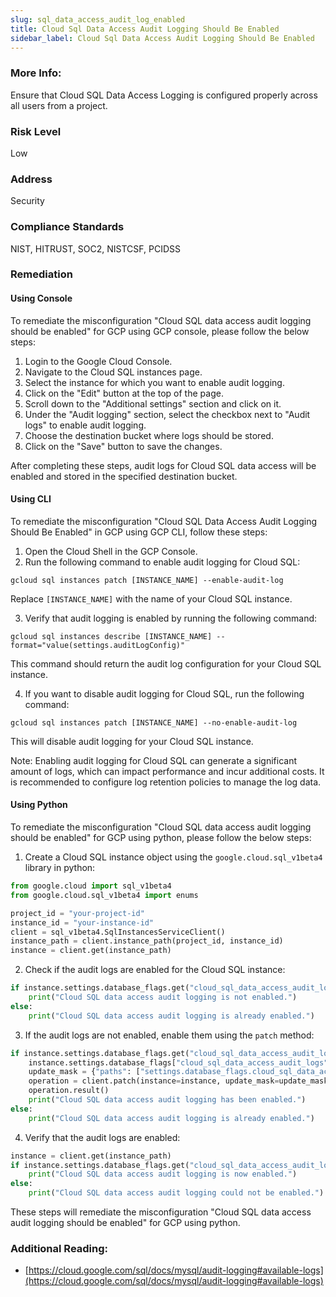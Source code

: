 ```yaml
---
slug: sql_data_access_audit_log_enabled
title: Cloud Sql Data Access Audit Logging Should Be Enabled
sidebar_label: Cloud Sql Data Access Audit Logging Should Be Enabled
---
```


### More Info:

Ensure that Cloud SQL Data Access Logging is configured properly across all users from a project.

### Risk Level

Low

### Address

Security

### Compliance Standards

NIST, HITRUST, SOC2, NISTCSF, PCIDSS

### Remediation

#### Using Console

To remediate the misconfiguration "Cloud SQL data access audit logging should be enabled" for GCP using GCP console, please follow the below steps:

1. Login to the Google Cloud Console.
2. Navigate to the Cloud SQL instances page.
3. Select the instance for which you want to enable audit logging.
4. Click on the "Edit" button at the top of the page.
5. Scroll down to the "Additional settings" section and click on it.
6. Under the "Audit logging" section, select the checkbox next to "Audit logs" to enable audit logging.
7. Choose the destination bucket where logs should be stored.
8. Click on the "Save" button to save the changes.

After completing these steps, audit logs for Cloud SQL data access will be enabled and stored in the specified destination bucket.

#### Using CLI

To remediate the misconfiguration "Cloud SQL Data Access Audit Logging Should Be Enabled" in GCP using GCP CLI, follow these steps:

1. Open the Cloud Shell in the GCP Console.
2. Run the following command to enable audit logging for Cloud SQL:

```
gcloud sql instances patch [INSTANCE_NAME] --enable-audit-log
```

Replace `[INSTANCE_NAME]` with the name of your Cloud SQL instance.

3. Verify that audit logging is enabled by running the following command:

```
gcloud sql instances describe [INSTANCE_NAME] --format="value(settings.auditLogConfig)"
```

This command should return the audit log configuration for your Cloud SQL instance.

4. If you want to disable audit logging for Cloud SQL, run the following command:

```
gcloud sql instances patch [INSTANCE_NAME] --no-enable-audit-log
```

This will disable audit logging for your Cloud SQL instance.

Note: Enabling audit logging for Cloud SQL can generate a significant amount of logs, which can impact performance and incur additional costs. It is recommended to configure log retention policies to manage the log data.

#### Using Python

To remediate the misconfiguration "Cloud SQL data access audit logging should be enabled" for GCP using python, please follow the below steps:

1. Create a Cloud SQL instance object using the `google.cloud.sql_v1beta4` library in python:

```python
from google.cloud import sql_v1beta4
from google.cloud.sql_v1beta4 import enums

project_id = "your-project-id"
instance_id = "your-instance-id"
client = sql_v1beta4.SqlInstancesServiceClient()
instance_path = client.instance_path(project_id, instance_id)
instance = client.get(instance_path)
```

2. Check if the audit logs are enabled for the Cloud SQL instance:

```python
if instance.settings.database_flags.get("cloud_sql_data_access_audit_logs") == "OFF":
    print("Cloud SQL data access audit logging is not enabled.")
else:
    print("Cloud SQL data access audit logging is already enabled.")
```

3. If the audit logs are not enabled, enable them using the `patch` method:

```python
if instance.settings.database_flags.get("cloud_sql_data_access_audit_logs") == "OFF":
    instance.settings.database_flags["cloud_sql_data_access_audit_logs"] = "ON"
    update_mask = {"paths": ["settings.database_flags.cloud_sql_data_access_audit_logs"]}
    operation = client.patch(instance=instance, update_mask=update_mask, instance=instance)
    operation.result()
    print("Cloud SQL data access audit logging has been enabled.")
else:
    print("Cloud SQL data access audit logging is already enabled.")
```

4. Verify that the audit logs are enabled:

```python
instance = client.get(instance_path)
if instance.settings.database_flags.get("cloud_sql_data_access_audit_logs") == "ON":
    print("Cloud SQL data access audit logging is now enabled.")
else:
    print("Cloud SQL data access audit logging could not be enabled.")
```

These steps will remediate the misconfiguration "Cloud SQL data access audit logging should be enabled" for GCP using python.


### Additional Reading:

- [https://cloud.google.com/sql/docs/mysql/audit-logging#available-logs](https://cloud.google.com/sql/docs/mysql/audit-logging#available-logs) 

